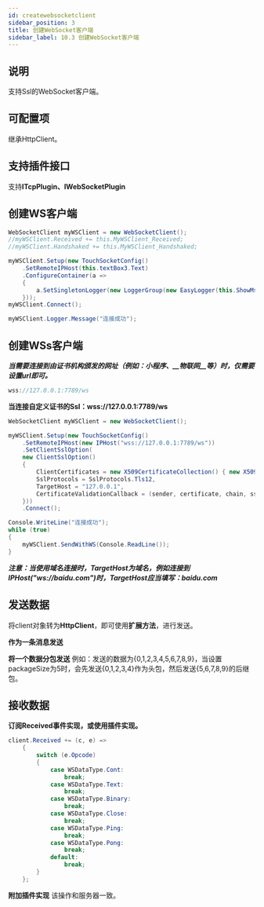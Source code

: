 ```yaml
---
id: createwebsocketclient
sidebar_position: 3
title: 创建WebSocket客户端
sidebar_label: 10.3 创建WebSocket客户端
---
```



## 说明

支持Ssl的WebSocket客户端。


## 可配置项

继承HttpClient。


## 支持插件接口

支持**ITcpPlugin、IWebSocketPlugin**


## 创建WS客户端

```csharp
WebSocketClient myWSClient = new WebSocketClient();
//myWSClient.Received += this.MyWSClient_Received;
//myWSClient.Handshaked += this.MyWSClient_Handshaked;

myWSClient.Setup(new TouchSocketConfig()
    .SetRemoteIPHost(this.textBox3.Text)
    .ConfigureContainer(a =>
    {
        a.SetSingletonLogger(new LoggerGroup(new EasyLogger(this.ShowMsg), new FileLogger()));
    }));
myWSClient.Connect();

myWSClient.Logger.Message("连接成功");
```

<a name="xWVU6"></a>

## 创建WSs客户端

***当需要连接到由证书机构颁发的网址（例如：**小程序**、\_\_物联网\_\_等）时，仅需要设置url即可。***

```csharp
wss://127.0.0.1:7789/ws
```

**当连接自定义证书的Ssl：wss://127.0.0.1:7789/ws**

```csharp
WebSocketClient myWSClient = new WebSocketClient();

myWSClient.Setup(new TouchSocketConfig()
    .SetRemoteIPHost(new IPHost("wss://127.0.0.1:7789/ws"))
    .SetClientSslOption(
    new ClientSslOption()
    {
        ClientCertificates = new X509CertificateCollection() { new X509Certificate2("RRQMSocket.pfx", "RRQMSocket") },
        SslProtocols = SslProtocols.Tls12,
        TargetHost = "127.0.0.1",
        CertificateValidationCallback = (sender, certificate, chain, sslPolicyErrors) => { return true; }
    }))
    .Connect();

Console.WriteLine("连接成功");
while (true)
{
    myWSClient.SendWithWS(Console.ReadLine());
}
```

***注意：当使用域名连接时，TargetHost为域名，例如连接到IPHost("ws://baidu.com")时，TargetHost应当填写：baidu.com*** <a name="JKBcN"></a>

## 发送数据

将client对象转为**HttpClient**，即可使用**扩展方法**，进行发送。

**作为一条消息发送**


**将一个数据分包发送**
例如：发送的数据为{0,1,2,3,4,5,6,7,8,9}，当设置packageSize为5时，会先发送{0,1,2,3,4}作为头包，然后发送{5,6,7,8,9}的后继包。


<a name="RhCgs"></a>

## 接收数据

**订阅Received事件实现，或使用插件实现。**

```csharp
client.Received += (c, e) =>
    {
        switch (e.Opcode)
        {
            case WSDataType.Cont:
                break;
            case WSDataType.Text:
                break;
            case WSDataType.Binary:
                break;
            case WSDataType.Close:
                break;
            case WSDataType.Ping:
                break;
            case WSDataType.Pong:
                break;
            default:
                break;
        }
    };
```

**附加插件实现**
该操作和服务器一致。
